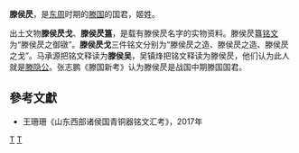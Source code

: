 '''滕侯昃'''，是[[东周|东周]]时期的[[滕国|滕国]]的国君，姬姓。

出土文物'''滕侯昃戈'''、'''滕侯昃簋'''，是载有滕侯昃名字的实物资料。滕侯昃簋[[铭文|铭文]]为“滕侯昃之御镦”。'''滕侯昃戈'''三件铭文分别为“滕侯昃之造、滕侯昃之造、滕侯昃之戈”。马承源把铭文释读为'''滕侯吴'''，吴镇烽把铭文释读为滕侯昃，他们认为此人就是[[滕隐公|滕隐公]]。张志鹏《滕国新考》认为滕侯昃是战国中期滕国国君。

==參考文獻==
*王珊珊《山东西部诸侯国青铜器铭文汇考》，2017年
{{滕國君主}}

[[Category:滕國君主|T]]
[[Category:春秋战国人物|T]]